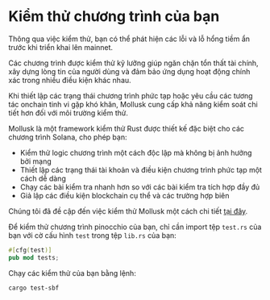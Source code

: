 
# Kiểm thử chương trình của bạn  

Thông qua việc kiểm thử, bạn có thể phát hiện các lỗi và lỗ hổng tiềm ẩn trước khi triển khai lên mainnet.

Các chương trình được kiểm thử kỹ lưỡng giúp ngăn chặn tổn thất tài chính, xây dựng lòng tin của người dùng và đảm bảo ứng dụng hoạt động chính xác trong nhiều điều kiện khác nhau.

<ArticleSection name="Kiểm thử bằng Mollusk" id="mollusk-tests" level="h2" />

Khi thiết lập các trạng thái chương trình phức tạp hoặc yêu cầu các tương tác onchain tinh vi gặp khó khăn, Mollusk cung cấp khả năng kiểm soát chi tiết hơn đối với môi trường kiểm thử.

Mollusk là một framework kiểm thử Rust được thiết kế đặc biệt cho các chương trình Solana, cho phép bạn:
- Kiểm thử logic chương trình một cách độc lập mà không bị ảnh hưởng bởi mạng
- Thiết lập các trạng thái tài khoản và điều kiện chương trình phức tạp một cách dễ dàng
- Chạy các bài kiểm tra nhanh hơn so với các bài kiểm tra tích hợp đầy đủ
- Giả lập các điều kiện blockchain cụ thể và các trường hợp biên

Chúng tôi đã đề cập đến việc kiểm thử Mollusk một cách chi tiết [tại đây](/vi/courses/testing-with-mollusk).

Để kiểm thử chương trình pinocchio của bạn, chỉ cần import tệp `test.rs` của bạn với cờ cấu hình `test` trong tệp `lib.rs` của bạn:

```rust
#[cfg(test)]
pub mod tests;
```

Chạy các kiểm thử của bạn bằng lệnh:

```
cargo test-sbf
```